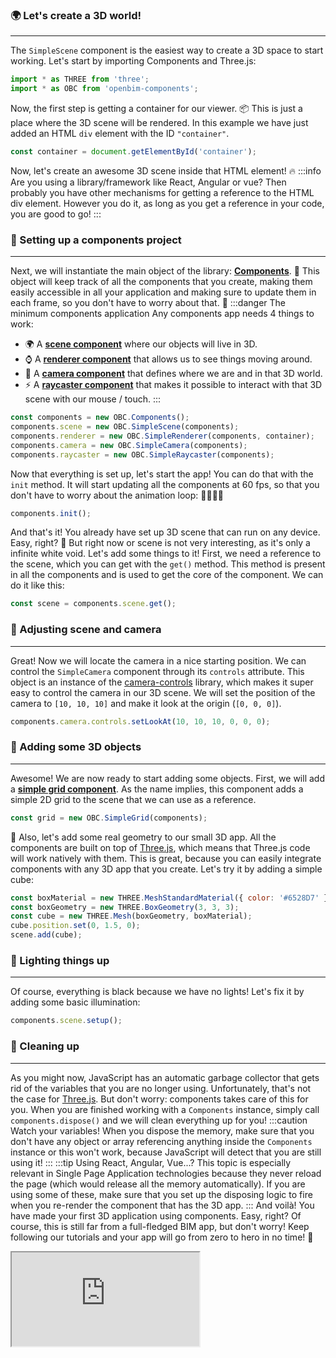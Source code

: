 ### 🌍 Let's create a 3D world!
___
The `SimpleScene` component is the easiest way to create a 3D space to start working.
Let's start by importing Components and Three.js:

```js
import * as THREE from 'three';
import * as OBC from 'openbim-components';
```
Now, the first step is getting a container for our viewer. 📦
This is just a place where the 3D scene will be rendered.
In this example we have just added an HTML `div` element with
the ID `"container"`.

```js
const container = document.getElementById('container');
```
Now, let's create an awesome 3D scene inside that HTML element! 🔥
:::info Are you using a library/framework like React, Angular or vue?
Then probably you have other mechanisms for getting a reference to the
HTML div element. However you do it, as long as you get a reference
in your code, you are good to go!
:::
### 🧰 Setting up a components project
___
Next, we will instantiate the main object of the library: **[Components](../api/classes/components.Components)**. 🤖
This object will keep track of all the components that you create, making them
easily accessible in all your application and making sure to update them
in each frame, so you don't have to worry about that. 💪
:::danger The minimum components application
Any components app needs 4 things to work:
- 🌍 A **[scene component](../api/classes/components.SimpleScene)** where our objects will live in 3D.
- ⌚ A **[renderer component](../api/classes/components.SimpleRenderer)** that allows us to see things moving around.
- 🎥 A **[camera component](../api/classes/components.SimpleCamera)** that defines where we are and in that 3D world.
- ⚡ A **[raycaster component](../api/classes/components.SimpleRaycaster)** that makes it possible to interact with
that 3D scene with our mouse / touch.
:::

```js
const components = new OBC.Components();
components.scene = new OBC.SimpleScene(components);
components.renderer = new OBC.SimpleRenderer(components, container);
components.camera = new OBC.SimpleCamera(components);
components.raycaster = new OBC.SimpleRaycaster(components);
```
Now that everything is set up, let's start the app! You can do that with the `init` method.
It will start updating all the components at 60 fps, so that you don't have to worry about the
animation loop: 🚗💨💨💨

```js
components.init();
```
And that's it! You already have set up 3D scene that can run on any device. Easy, right? 🥳 But right now or scene
is not very interesting, as it's only a infinite white void. Let's add some things to it! First, we need a reference
to the scene, which you can get with the `get()` method. This method is present in all the components and is used to
get the core of the component. We can do it like this:

```js
const scene = components.scene.get();
```
### 🎥 Adjusting scene and camera
___
Great! Now we will locate the camera in a nice starting position. We can control the `SimpleCamera` component through its
`controls` attribute. This object is an instance of the [camera-controls](https://github.com/yomotsu/camera-controls)
library, which makes it super easy to control the camera in our 3D scene. We will set the position of the camera
to `[10, 10, 10]` and make it look at the origin (`[0, 0, 0]`).

```js
components.camera.controls.setLookAt(10, 10, 10, 0, 0, 0);
```
### 🏀 Adding some 3D objects
___
Awesome! We are now ready to start adding some objects. First, we will add a
**[simple grid component](../api/classes/components.SimpleGrid)**. As the name implies, this component adds a simple
2D grid to the scene that we can use as a reference.

```js
const grid = new OBC.SimpleGrid(components);
```
🚀 Also, let's add some real geometry to our small 3D app. All the components are built on top of
[Three.js](https://threejs.org/), which means that Three.js code will work natively with them.
This is great, because you can easily integrate components with any 3D app that you create.
Let's try it by adding a simple cube:

```js
const boxMaterial = new THREE.MeshStandardMaterial({ color: '#6528D7' });
const boxGeometry = new THREE.BoxGeometry(3, 3, 3);
const cube = new THREE.Mesh(boxGeometry, boxMaterial);
cube.position.set(0, 1.5, 0);
scene.add(cube);
```
### 🔦 Lighting things up
___
Of course, everything is black because we have no lights! Let's fix it by adding some basic illumination:

```js
components.scene.setup();
```
### 🧹 Cleaning up
___
As you might now, JavaScript has an automatic garbage collector that gets rid of the variables that you are no longer
using. Unfortunately, that's not the case for
[Three.js](https://threejs.org/docs/#manual/en/introduction/How-to-dispose-of-objects). But don't worry: components
takes care of this for you. When you are finished working with a `Components` instance, simply call
`components.dispose()` and we will clean everything up for you!
:::caution Watch your variables!
When you dispose the memory, make sure that you don't have any object or array referencing anything inside the
`Components` instance or this won't work, because JavaScript will detect that you are still using it!
:::
:::tip Using React, Angular, Vue...?
This topic is especially relevant in Single Page Application technologies because they never reload the page (which
would release all the memory automatically). If you are using some of these, make sure that you set up the disposing
logic to fire when you re-render the component that has the 3D app.
:::
And voilà! You have made your first 3D application using components. Easy, right? Of course, this is still far from a
full-fledged BIM app, but don't worry! Keep following our tutorials and your app will go from zero to hero in no time! 🚀


  <iframe src="https://ifcjs.github.io/components/src/core/SimpleScene/index.html"></iframe>

  